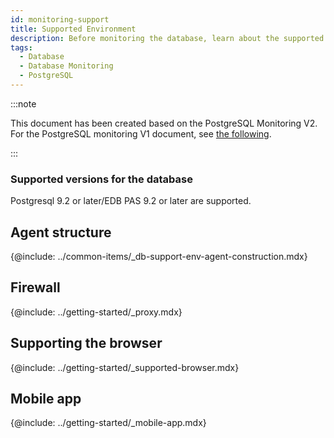 ```yaml
---
id: monitoring-support
title: Supported Environment
description: Before monitoring the database, learn about the supported database types.
tags:
  - Database
  - Database Monitoring
  - PostgreSQL
---
```



:::note

This document has been created based on the PostgreSQL Monitoring V2. For the PostgreSQL monitoring V1 document, see [the following](../postgresql-v1/monitoring-support).

:::

<Desc name='PostgreSQL' />

### Supported versions for the database

Postgresql 9.2 or later/EDB PAS 9.2 or later are supported.

## Agent structure

{@include: ../common-items/_db-support-env-agent-construction.mdx}  

## Firewall

{@include: ../getting-started/_proxy.mdx}

## Supporting the browser

{@include: ../getting-started/_supported-browser.mdx}  

## Mobile app

{@include: ../getting-started/_mobile-app.mdx} 
